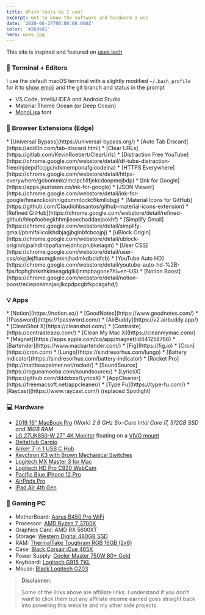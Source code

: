 ```yaml
---
title: Which tools do I use?
excerpt: Get to know the software and hardware I use
date: '2020-06-27T00:00:00.000Z'
color: '#26de81'
hero: uses.jpg
---
```


This site is inspired and featured on [uses.tech](https://uses.tech)


### 📑  Terminal + Editors

I use the default macOS terminal with a slightly modified `~/.bash_profile` for it to [show emoji](https://dev.to/anthonydelgado/adding-emoji-to-your-terminal-on-osx-9oj) and the git branch and status in the prompt

* VS Code, IntelliJ IDEA and Android Studio
* Material Theme Ocean (or Deep Ocean)
* [MonoLisa](https://www.monolisa.dev/) font

### 📌  Browser Extensions (Edge)

<Grid>
<GridColumn>
* [Universal Bypass](https://universal-bypass.org/)
* [Auto Tab Discard](https://add0n.com/tab-discard.html)
* [Clear URLs](https://gitlab.com/KevinRoebert/ClearUrls)
* [Distraction Free YouTube](https://chrome.google.com/webstore/detail/df-tube-distraction-free/mjdepdfccjgcndkmemponafgioodelna)
* [HTTPS Everywhere](https://chrome.google.com/webstore/detail/https-everywhere/gcbommkclmclpchllfjekcdonpmejbdp)
* [Ink for Google](https://apps.jeurissen.co/ink-for-google)
* [JSON Viewer](https://chrome.google.com/webstore/detail/ink-for-google/hmanckoiohnlgdommlcckcflkmllobgj)
</GridColumn>
<GridColumn>
* [Material Icons for GitHub](https://github.com/Claudiohbsantos/github-material-icons-extension)
* [Refined GitHub](https://chrome.google.com/webstore/detail/refined-github/hlepfoohegkhhmjieoechaddaejaokhf)
* [Simplify Gmail](https://chrome.google.com/webstore/detail/simplify-gmail/pbmlfaiicoikhdbjagjbglnbfcbcojpj)
* [uBlock Origin](https://chrome.google.com/webstore/detail/ublock-origin/cjpalhdlnbpafiamejdnhcphjbkeiagm)
* [User CSS](https://chrome.google.com/webstore/detail/user-css/okpjlejfhacmgjkmknjhadmkdbcldfcb)
* [YouTube Auto HD](https://chrome.google.com/webstore/detail/youtube-auto-hd-%2B-fps/fcphghnknhkimeagdglkljinmpbagone?hl=en-US)
* [Notion Boost](https://chrome.google.com/webstore/detail/notion-boost/eciepnnimnjaojlkcpdpcgbfkpcagahd/)
</GridColumn>
</Grid>

### 💡  Apps

<Grid>
<GridColumn>
* [Notion](https://notion.so/)
* [GoodNotes](https://www.goodnotes.com/)
* [1Password](https://1password.com/)
* [AirBuddy](https://v2.airbuddy.app/)
* [CleanShot X](https://cleanshot.com/)
* [Contraste](https://contrasteapp.com/)
* [Clean My Mac X](https://cleanmymac.com/)
* [Magnet](https://apps.apple.com/co/app/magnet/id441258766)
* [Bartender](https://www.macbartender.com/)
* [Fig](https://fig.io)
</GridColumn>
<GridColumn>
* [Cron](https://cron.com)
* [Lungo](https://sindresorhus.com/lungo)
* [Battery Indicator](https://sindresorhus.com/battery-indicator)
* [Rocket Pro](http://matthewpalmer.net/rocket/)
* [SoundSource](https://rogueamoeba.com/soundsource/)
* [LyricsX](https://github.com/ddddxxx/LyricsX)
* [AppCleaner](https://freemacsoft.net/appcleaner/)
* [Type Fu](https://type-fu.com/)
* [Raycast](https://www.raycast.com/) (replaced Spotlight)
</GridColumn>
</Grid>

### 💻  Hardware

* [2019 16" MacBook Pro](https://support.apple.com/kb/SP809) (Work) _2.6 GHz Six-Core Intel Core i7, 512GB SSD and 16GB RAM_
* [LG 27UK850-W 27" 4K Monitor](https://amzn.to/33anjOW) floating on a [VIVO mount](https://www.amazon.com/dp/B0155LJATK/)
* [DeltaHub Carpio](https://deltahub.io/)
* [Anker 7 in 1 USB C Hub](https://amzn.to/3nSY1wZ)
* [Keychron K3 with Brown Mechanical Switches](https://www.keychron.com/products/keychron-k3-wireless-mechanical-keyboard?variant=32220198699097)
* [Logitech MX Master 3 for Mac](https://www.logitech.com/en-us/products/mice/mx-master-3-mac-wireless-mouse.910-005693.html)
* [Logitech HD Pro C920 WebCam](https://amzn.to/372apDI)
* [Pacific Blue iPhone 12 Pro](https://amzn.to/396rFun)
* [AirPods Pro](https://amzn.to/3nRtdwx)
* [iPad Air 4th Gen](https://amzn.to/396fwpp)

### 👾  Gaming PC
* MotherBoard: [Aorus B450 Pro WiFi](https://amzn.to/3g6mRsu)
* Processor: [AMD Ryzen 7 3700X](https://amzn.to/32tuHEF)
* Graphics Card: AMD RX 5600XT
* Storage: [Western Digital 480GB SSD](https://amzn.to/3v4KAO7)
* RAM: [ThermalTake Toughram RGB 16GB (2x8)](https://amzn.to/2Q4kJ9Z)
* Case: [Black Corsair iCue 465X](https://amzn.to/3ssBrgB)
* Power Supply: [Cooler Master 750W 80+ Gold](https://amzn.to/3dhi7yo)
* Keyboard: [Logitech G915 TKL](https://amzn.to/3mLmK70)
* Mouse: [Black Logitech G203](https://amzn.to/3e7stzU)

> **Disclaimer:**
> 
> Some of the links above are affiliate links. I understand if you don’t want to click them but any affiliate income 
> earned goes straight back into powering this website and my other side projects.
